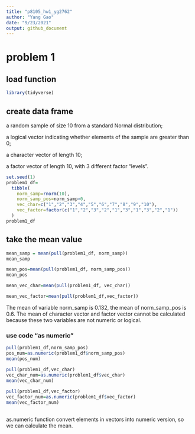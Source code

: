 ```yaml
---
title: "p8105_hw1_yg2762"
author: "Yang Gao"
date: "9/23/2021"
output: github_document
---
```



# problem 1

## load function
```r
library(tidyverse)
```
## create data frame
a random sample of size 10 from a standard Normal distribution;

a logical vector indicating whether elements of the sample are greater than 0;

a character vector of length 10;

a factor vector of length 10, with 3 different factor “levels”.

```r
set.seed(1)
problem1_df=
  tibble( 
    norm_samp=rnorm(10),
    norm_samp_pos=norm_samp>0,
    vec_char=c("1","2","3","4","5","6","7","8","9","10"),
    vec_factor=factor(c("1","2","3","2","1","3","1","3","2","1"))
  )
problem1_df
```
## take the mean value
```r
mean_samp = mean(pull(problem1_df, norm_samp))
mean_samp

mean_pos=mean(pull(problem1_df, norm_samp_pos))
mean_pos

mean_vec_char=mean(pull(problem1_df, vec_char))

mean_vec_factor=mean(pull(problem1_df,vec_factor))
```
The mean of variable norm_samp is 0.132, the mean of norm_samp_pos is 0.6. The mean of character vector and factor vector cannot be calculated because these two variables are not numeric or logical.

### use code "as numeric"
```r
pull(problem1_df,norm_samp_pos)
pos_num=as.numeric(problem1_df$norm_samp_pos)
mean(pos_num)

pull(problem1_df,vec_char)
vec_char_num=as.numeric(problem1_df$vec_char)
mean(vec_char_num)
                   
pull(problem1_df,vec_factor)
vec_factor_num=as.numeric(problem1_df$vec_factor)
mean(vec_factor_num)
                  
```
as.numeric function convert elements in vectors into numeric version, so we can calculate the mean. 







